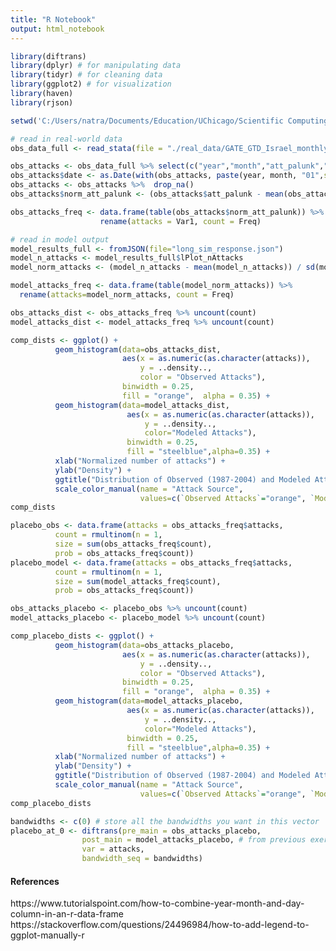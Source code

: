 ---
title: "R Notebook"
output: html_notebook
---

```{r}
library(diftrans)
library(dplyr) # for manipulating data
library(tidyr) # for cleaning data
library(ggplot2) # for visualization
library(haven)
library(rjson)

setwd('C:/Users/natra/Documents/Education/UChicago/Scientific Computing/scientific-computing-counterterrorism-modeling')
```

```{r}
# read in real-world data
obs_data_full <- read_stata(file = "./real_data/GATE_GTD_Israel_monthly_data_ext.dta")

```

```{r}
obs_attacks <- obs_data_full %>% select(c("year","month","att_palunk","att_pal","att_unk"))
obs_attacks$date <- as.Date(with(obs_attacks, paste(year, month, "01",sep="-")),"%Y-%m-%d")
obs_attacks <- obs_attacks %>%  drop_na()
obs_attacks$norm_att_palunk <- (obs_attacks$att_palunk - mean(obs_attacks$att_palunk)) / sd(obs_attacks$att_palunk)
```

```{r}
obs_attacks_freq <- data.frame(table(obs_attacks$norm_att_palunk)) %>%
                    rename(attacks = Var1, count = Freq)
```


```{r}
# read in model output
model_results_full <- fromJSON(file="long_sim_response.json")
model_n_attacks <- model_results_full$lPlot_nAttacks
model_norm_attacks <- (model_n_attacks - mean(model_n_attacks)) / sd(model_n_attacks)
```

```{r}
model_attacks_freq <- data.frame(table(model_norm_attacks)) %>%
  rename(attacks=model_norm_attacks, count = Freq)
```


```{r}
obs_attacks_dist <- obs_attacks_freq %>% uncount(count)
model_attacks_dist <- model_attacks_freq %>% uncount(count)

comp_dists <- ggplot() +
          geom_histogram(data=obs_attacks_dist,
                         aes(x = as.numeric(as.character(attacks)),
                             y = ..density..,
                             color = "Observed Attacks"),
                         binwidth = 0.25,
                         fill = "orange",  alpha = 0.35) + 
          geom_histogram(data=model_attacks_dist,
                          aes(x = as.numeric(as.character(attacks)),
                              y = ..density..,
                              color="Modeled Attacks"),
                          binwidth = 0.25,
                          fill = "steelblue",alpha=0.35) + 
          xlab("Normalized number of attacks") + 
          ylab("Density") + 
          ggtitle("Distribution of Observed (1987-2004) and Modeled Attacks") + 
          scale_color_manual(name = "Attack Source", 
                             values=c(`Observed Attacks`="orange", `Modeled Attacks`="steelblue"))
comp_dists
```

```{r}
placebo_obs <- data.frame(attacks = obs_attacks_freq$attacks,
          count = rmultinom(n = 1,
          size = sum(obs_attacks_freq$count),
          prob = obs_attacks_freq$count))
placebo_model <- data.frame(attacks = obs_attacks_freq$attacks,
          count = rmultinom(n = 1,
          size = sum(model_attacks_freq$count),
          prob = obs_attacks_freq$count))

```


```{r}
obs_attacks_placebo <- placebo_obs %>% uncount(count)
model_attacks_placebo <- placebo_model %>% uncount(count)

comp_placebo_dists <- ggplot() +
          geom_histogram(data=obs_attacks_placebo,
                         aes(x = as.numeric(as.character(attacks)),
                             y = ..density..,
                             color = "Observed Attacks"),
                         binwidth = 0.25,
                         fill = "orange",  alpha = 0.35) + 
          geom_histogram(data=model_attacks_placebo,
                          aes(x = as.numeric(as.character(attacks)),
                              y = ..density..,
                              color="Modeled Attacks"),
                          binwidth = 0.25,
                          fill = "steelblue",alpha=0.35) + 
          xlab("Normalized number of attacks") + 
          ylab("Density") + 
          ggtitle("Distribution of Observed (1987-2004) and Modeled Attacks") + 
          scale_color_manual(name = "Attack Source", 
                             values=c(`Observed Attacks`="orange", `Modeled Attacks`="steelblue"))
comp_placebo_dists

```


```{r}
bandwidths <- c(0) # store all the bandwidths you want in this vector
placebo_at_0 <- diftrans(pre_main = obs_attacks_placebo,
                post_main = model_attacks_placebo, # from previous exercise
                var = attacks,
                bandwidth_seq = bandwidths)
```

#### References

https://www.tutorialspoint.com/how-to-combine-year-month-and-day-column-in-an-r-data-frame
https://stackoverflow.com/questions/24496984/how-to-add-legend-to-ggplot-manually-r
